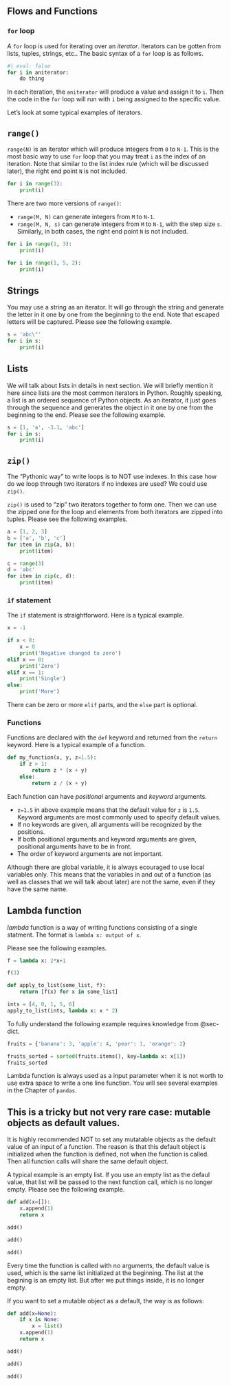 

## Flows and Functions

### `for` loop
A `for` loop is used for iterating over an *iterator*. Iterators can be gotten from lists, tuples, strings, etc.. The basic syntax of a `for` loop is as follows.

```python
#| eval: false
for i in aniterator:
    do thing
```
In each iteration, the `aniterator` will produce a value and assign it to `i`. Then the code in the `for` loop will run with `i` being assigned to the specific value. 

Let's look at some typical examples of iterators.

::: {.callout-note collapse="true"}
# `range()`
`range(N)` is an iterator which will produce integers from `0` to `N-1`. This is the most basic way to use `for` loop that you may treat `i` as the index of an iteration. Note that similar to the list index rule (which will be discussed later), the right end point `N` is not included.

```python
for i in range(3):
    print(i)
```
There are two more versions of `range()`:

- `range(M, N)` can generate integers from `M` to `N-1`.
- `range(M, N, s)` can generate integers from `M` to `N-1`, with the step size `s`.
Similarly, in both cases, the right end point `N` is not included.

```python
for i in range(1, 3):
    print(i)
```

```python
for i in range(1, 5, 2):
    print(i)
```
:::


::: {.callout-note collapse="true"}
# Strings
You may use a string as an iterator. It will go through the string and generate the letter in it one by one from the beginning to the end. Note that escaped letters will be captured. Please see the following example.

```python
s = 'abc\"'
for i in s:
    print(i)
```
:::


::: {.callout-note collapse="true"}
# Lists
We will talk about lists in details in next section. We will briefly mention it here since lists are the most common iterators in Python. Roughly speaking, a list is an ordered sequence of Python objects. As an iterator, it just goes through the sequence and generates the object in it one by one from the beginning to the end. Please see the following example.

```python
s = [1, 'a', -3.1, 'abc']
for i in s:
    print(i)
```

:::


::: {.callout-tip collapse="true"}
# `zip()`
The "Pythonic way" to write loops is to NOT use indexes. In this case how do we loop through two iterators if no indexes are used? We could use `zip()`.

`zip()` is used to "zip" two iterators together to form one. Then we can use the zipped one for the loop and elements from both iterators are zipped into tuples. Please see the following examples.

```python
a = [1, 2, 3]
b = ['a', 'b', 'c']
for item in zip(a, b):
    print(item)
```

```python
c = range(3)
d = 'abc'
for item in zip(c, d):
    print(item)
```

:::


### `if` statement
The `if` statement is straightforword. Here is a typical example.

```python
x = -1

if x < 0:
    x = 0
    print('Negative changed to zero')
elif x == 0:
    print('Zero')
elif x == 1:
    print('Single')
else:
    print('More')
```
There can be zero or more `elif` parts, and the `else` part is optional.

### Functions

Functions are declared with the `def` keyword and returned from the `return` keyword. Here is a typical example of a function.

```python
def my_function(x, y, z=1.5):
    if z > 1:
        return z * (x + y)
    else:
        return z / (x + y)
```

Each function can have *positional* arguments and *keyword* arguments. 

- `z=1.5` in above example means that the default value for `z` is `1.5`. Keyword arguments are most commonly used to specify default values.
- If no keywords are given, all arguments will be recognized by the positions.
- If both positional arguments and keyword arguments are given, positional arguments have to be in front. 
- The order of keyword arguments are not important.


::: {.callout-note}
Although there are global variable, it is always ecouraged to use local variables only. This means that the variables in and out of a function (as well as classes that we will talk about later) are not the same, even if they have the same name.
:::




::: {.callout-note collapse="true"}
## Lambda function
*lambda* function is a way of writing functions consisting of a single statment. The format is `lambda x: output of x`. 

Please see the following examples.

```python
f = lambda x: 2*x+1

f(3)
```

```python
def apply_to_list(some_list, f):
    return [f(x) for x in some_list]

ints = [4, 0, 1, 5, 6]
apply_to_list(ints, lambda x: x * 2)
```

To fully understand the following example requires knowledge from @sec-dict.
```python
fruits = {'banana': 3, 'apple': 4, 'pear': 1, 'orange': 2}

fruits_sorted = sorted(fruits.items(), key=lambda x: x[1])
fruits_sorted
```


Lambda function is always used as a input parameter when it is not worth to use extra space to write a one line function. You will see several examples in the Chapter of `pandas`.

:::





::: {.callout-caution collapse="true"}
## This is a tricky but not very rare case: mutable objects as default values.
It is highly recommended NOT to set any mutatable objects as the default value of an input of a function. The reason is that this default object is initialized when the function is defined, not when the function is called. Then all function calls will share the same default object.

A typical example is an empty list. If you use an empty list as the defaul value, that list will be passed to the next function call, which is no longer empty. Please see the following example.

```python
def add(x=[]):
    x.append(1)
    return x

add()
```

```python
add()
```
```python
add()
```
Every time the function is called with no arguments, the default value is used, which is the same list initialized at the beginning. The list at the begining is an empty list. But after we put things inside, it is no longer empty.

If you want to set a mutable object as a default, the way is as follows:

```python
def add(x=None):
    if x is None:
        x = list()
    x.append(1)
    return x

add()
```

```python
add()
```

```python
add()
```


:::
